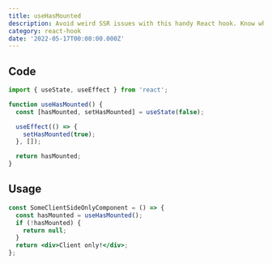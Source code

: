 ```yaml
---
title: useHasMounted
description: Avoid weird SSR issues with this handy React hook. Know whether you're rendering on the client or server!
category: react-hook
date: '2022-05-17T00:00:00.000Z'
---
```


<Hero title="useHasMounted" description="Avoid weird SSR issues with this handy React hook. Know whether you're rendering on the client or server!" />

## Code

```jsx
import { useState, useEffect } from 'react';

function useHasMounted() {
  const [hasMounted, setHasMounted] = useState(false);

  useEffect(() => {
    setHasMounted(true);
  }, []);

  return hasMounted;
}
```

## Usage

```jsx
const SomeClientSideOnlyComponent = () => {
  const hasMounted = useHasMounted();
  if (!hasMounted) {
    return null;
  }
  return <div>Client only!</div>;
};
```

<UpdatedAt dateTime="2022-05-17T00:00:00.000Z" />

